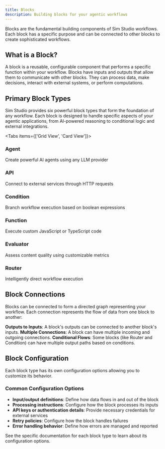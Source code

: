 ```yaml
---
title: Blocks
description: Building blocks for your agentic workflows
---
```



Blocks are the fundamental building components of Sim Studio workflows. Each block has a specific purpose and can be connected to other blocks to create sophisticated workflows.

## What is a Block?

A block is a reusable, configurable component that performs a specific function within your workflow. Blocks have inputs and outputs that allow them to communicate with other blocks. They can process data, make decisions, interact with external systems, or perform computations.

## Primary Block Types

Sim Studio provides six powerful block types that form the foundation of any workflow. Each block is designed to handle specific aspects of your agentic applications, from AI-powered reasoning to conditional logic and external integrations.

<Tabs items={['Grid View', 'Card View']}>
  <Tab>
    <div className="grid grid-cols-2 md:grid-cols-3 gap-4 my-6">
      <div className="border border-gray-200 dark:border-gray-800 rounded-lg p-4">
        <h3 className="font-medium text-lg mb-2">Agent</h3>
        <div className="text-sm text-gray-600 dark:text-gray-400">
          Create powerful AI agents using any LLM provider
        </div>
      </div>
      <div className="border border-gray-200 dark:border-gray-800 rounded-lg p-4">
        <h3 className="font-medium text-lg mb-2">API</h3>
        <div className="text-sm text-gray-600 dark:text-gray-400">
          Connect to external services through HTTP requests
        </div>
      </div>
      <div className="border border-gray-200 dark:border-gray-800 rounded-lg p-4">
        <h3 className="font-medium text-lg mb-2">Condition</h3>
        <div className="text-sm text-gray-600 dark:text-gray-400">
          Branch workflow execution based on boolean expressions
        </div>
      </div>
      <div className="border border-gray-200 dark:border-gray-800 rounded-lg p-4">
        <h3 className="font-medium text-lg mb-2">Function</h3>
        <div className="text-sm text-gray-600 dark:text-gray-400">
          Execute custom JavaScript or TypeScript code
        </div>
      </div>
      <div className="border border-gray-200 dark:border-gray-800 rounded-lg p-4">
        <h3 className="font-medium text-lg mb-2">Evaluator</h3>
        <div className="text-sm text-gray-600 dark:text-gray-400">
          Assess content quality using customizable metrics
        </div>
      </div>
      <div className="border border-gray-200 dark:border-gray-800 rounded-lg p-4">
        <h3 className="font-medium text-lg mb-2">Router</h3>
        <div className="text-sm text-gray-600 dark:text-gray-400">
          Intelligently direct workflow execution
        </div>
      </div>
    </div>
  </Tab>
  <Tab>
    <Cards>
      <Card
        title="Agent"
        href="/docs/blocks/agent"
        description="Create powerful AI agents using any LLM provider with customizable system prompts and tool integrations."
        icon="🤖"
      />
      <Card
        title="API"
        href="/docs/blocks/api"
        description="Connect to any external API with support for all standard HTTP methods and customizable request parameters."
        icon="🔌"
      />
      <Card
        title="Condition"
        href="/docs/blocks/condition"
        description="Add a condition to the workflow to branch the execution path based on a boolean expression."
        icon="🔀"
      />
      <Card
        title="Function"
        href="/docs/blocks/function"
        description="Execute custom JavaScript or TypeScript code within your workflow to transform data or implement complex logic."
        icon="⚙️"
      />
      <Card
        title="Evaluator"
        href="/docs/blocks/evaluator"
        description="Assess content quality using customizable evaluation metrics and scoring criteria."
        icon="📊"
      />
      <Card
        title="Router"
        href="/docs/blocks/router"
        description="Intelligently direct workflow execution to different paths based on input analysis."
        icon="🔄"
      />
    </Cards>
  </Tab>
</Tabs>

## Block Connections

Blocks can be connected to form a directed graph representing your workflow. Each connection represents the flow of data from one block to another:

<Steps>
  <Step>
    <strong>Outputs to Inputs</strong>: A block's outputs can be connected to another block's inputs.
  </Step>
  <Step>
    <strong>Multiple Connections</strong>: A block can have multiple incoming and outgoing connections.
  </Step>
  <Step>
    <strong>Conditional Flows</strong>: Some blocks (like Router and Condition) can have multiple output paths based on conditions.
  </Step>
</Steps>

## Block Configuration

Each block type has its own configuration options allowing you to customize its behavior.

### Common Configuration Options

- **Input/output definitions**: Define how data flows in and out of the block
- **Processing instructions**: Configure how the block processes its inputs
- **API keys or authentication details**: Provide necessary credentials for external services
- **Retry policies**: Configure how the block handles failures
- **Error handling behavior**: Define how errors are managed and reported

See the specific documentation for each block type to learn about its configuration options. 